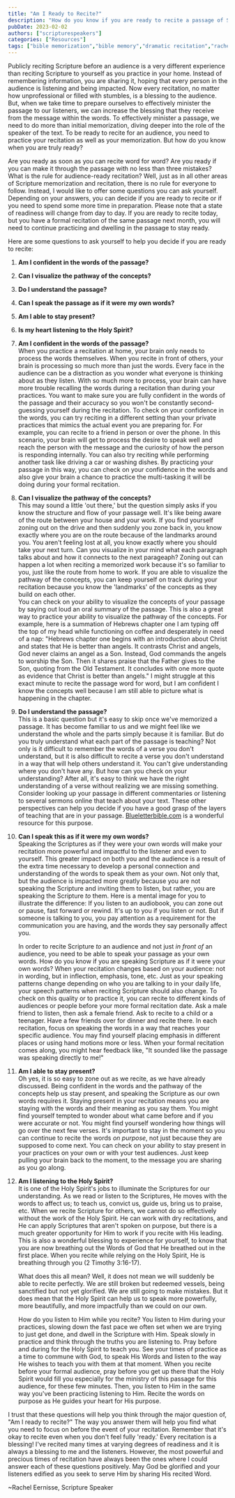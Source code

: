 ```yaml
---
title: "Am I Ready to Recite?"
description: "How do you know if you are ready to recite a passage of Scripture for an audience? This post will walk you through six questions to help you test your readiness"
pubDate: 2023-02-02
authors: ["scripturespeakers"]
categories: ["Resources"]
tags: ["bible memorization","bible memory","dramatic recitation","rachel eernisse","recitation","scripture memorization","Scripture memory","scripture recitation","scripture speakers","speaking scripture"]
---
```


Publicly reciting Scripture before an audience is a very different experience than reciting Scripture to yourself as you practice in your home. Instead of remembering information, you are sharing it, hoping that every person in the audience is listening and being impacted. Now every recitation, no matter how unprofessional or filled with stumbles, is a blessing to the audience. But, when we take time to prepare ourselves to effectively minister the passage to our listeners, we can increase the blessing that they receive from the message within the words. To effectively minister a passage, we need to do more than initial memorization, diving deeper into the role of the speaker of the text. To be ready to recite for an audience, you need to practice your recitation as well as your memorization. But how do you know when you are truly ready?

Are you ready as soon as you can recite word for word? Are you ready if you can make it through the passage with no less than three mistakes? What is the rule for audience-ready recitation? Well, just as in all other areas of Scripture memorization and recitation, there is no rule for everyone to follow. Instead, I would like to offer some questions you can ask yourself. Depending on your answers, you can decide if you are ready to recite or if you need to spend some more time in preparation. Please note that a state of readiness will change from day to day. If you are ready to recite today, but you have a formal recitation of the same passage next month, you will need to continue practicing and dwelling in the passage to stay ready.

Here are some questions to ask yourself to help you decide if you are ready to recite:

1.  **Am I confident in the words of the passage?**
2.  **Can I visualize the pathway of the concepts?**
3.  **Do I understand the passage?**
4.  **Can I speak the passage as if it were** **my own words?**
5.  **Am I able to stay present?**
6.  **Is my heart listening to the Holy Spirit?**

1.  **Am I confident in the words of the passage?**  
    When you practice a recitation at home, your brain only needs to process the words themselves. When you recite in front of others, your brain is processing so much more than just the words. Every face in the audience can be a distraction as you wonder what everyone is thinking about as they listen. With so much more to process, your brain can have more trouble recalling the words during a recitation than during your practices. You want to make sure you are fully confident in the words of the passage and their accuracy so you won't be constantly second-guessing yourself during the recitation. To check on your confidence in the words, you can try reciting in a different setting than your private practices that mimics the actual event you are preparing for. For example, you can recite to a friend in person or over the phone. In this scenario, your brain will get to process the desire to speak well and reach the person with the message and the curiosity of how the person is responding internally. You can also try reciting while performing another task like driving a car or washing dishes. By practicing your passage in this way, you can check on your confidence in the words and also give your brain a chance to practice the multi-tasking it will be doing during your formal recitation.  
    
2.  **Can I visualize the pathway of the concepts?**  
    This may sound a little 'out there,' but the question simply asks if you know the structure and flow of your passage well. It's like being aware of the route between your house and your work. If you find yourself zoning out on the drive and then suddenly you zone back in, you know exactly where you are on the route because of the landmarks around you. You aren't feeling lost at all, you know exactly where you should take your next turn. Can you visualize in your mind what each paragraph talks about and how it connects to the next parageaph? Zoning out can happen a lot when reciting a memorized work because it's so familiar to you, just like the route from home to work. If you are able to visualize the pathway of the concepts, you can keep yourself on track during your recitation because you know the 'landmarks' of the concepts as they build on each other.  
    You can check on your ability to visualize the concepts of your passage by saying out loud an oral summary of the passage. This is also a great way to practice your ability to visualize the pathway of the concepts. For example, here is a summation of Hebrews chapter one I am typing off the top of my head while functioning on coffee and desperately in need of a nap: "Hebrews chapter one begins with an introduction about Christ and states that He is better than angels. It contrasts Christ and angels, God never claims an angel as a Son. Instead, God commands the angels to worship the Son. Then it shares praise that the Father gives to the Son, quoting from the Old Testament. It concludes with one more quote as evidence that Christ is better than angels." I might struggle at this exact minute to recite the passage word for word, but I am confident I know the concepts well because I am still able to picture what is happening in the chapter.  
    
3.  **Do I understand the passage?**  
    This is a basic question but it's easy to skip once we've memorized a passage. It has become familiar to us and we might feel like we understand the whole and the parts simply because it is familiar. But do you truly understand what each part of the passage is teaching? Not only is it difficult to remember the words of a verse you don't understand, but it is also difficult to recite a verse you don't understand in a way that will help others understand it. You can't give understanding where you don't have any. But how can you check on your understanding? After all, it's easy to think we have the right understanding of a verse without realizing we are missing something. Consider looking up your passage in different commentaries or listening to several sermons online that teach about your text. These other perspectives can help you decide if you have a good grasp of the layers of teaching that are in your passage. [Blueletterbible.com](http://blueletterbible.com) is a wonderful resource for this purpose.  
    
4.  **Can I speak this as if it were my own words?**  
    Speaking the Scriptures as if they were your own words will make your recitation more powerful and impactful to the listener and even to yourself. This greater impact on both you and the audience is a result of the extra time necessary to develop a personal connection and understanding of the words to speak them as your own. Not only that, but the audience is impacted more greatly because you are not speaking the Scripture and inviting them to listen, but rather, you are speaking the Scripture _to_ them. Here is a mental image for you to illustrate the difference: If you listen to an audiobook, you can zone out or pause, fast forward or rewind. It's up to you if you listen or not. But if someone is talking to you, you pay attention as a requirement for the communication you are having, and the words they say personally affect you.  
      
    In order to recite Scripture _to_ an audience and not just _in front of_ an audience, you need to be able to speak your passage as your own words. How do you know if you are speaking Scripture as if it were your own words? When your recitation changes based on your audience: not in wording, but in inflection, emphasis, tone, etc. Just as your speaking patterns change depending on who you are talking to in your daily life, your speech patterns when reciting Scripture should also change. To check on this quality or to practice it, you can recite to different kinds of audiences or people before your more formal recitation date. Ask a male friend to listen, then ask a female friend. Ask to recite to a child or a teenager. Have a few friends over for dinner and recite there. In each recitation, focus on speaking the words in a way that reaches your specific audience. You may find yourself placing emphasis in different places or using hand motions more or less. When your formal recitation comes along, you might hear feedback like, "It sounded like the passage was speaking directly to me!"  
    
5.  **Am I able to stay present?**  
    Oh yes, it is so easy to zone out as we recite, as we have already discussed. Being confident in the words and the pathway of the concepts help us stay present, and speaking the Scripture as our own words requires it. Staying present in your recitation means you are staying with the words and their meaning as you say them. You might find yourself tempted to wonder about what came before and if you were accurate or not. You might find yourself wondering how things will go over the next few verses. It's important to stay in the moment so you can continue to recite the words _on purpose_, not just because they are supposed to come next. You can check on your ability to stay present in your practices on your own or with your test audiences. Just keep pulling your brain back to the moment, to the message you are sharing as you go along.  
    
6.  **Am I listening to the Holy Spirit?**  
    It is one of the Holy Spirit's jobs to illuminate the Scriptures for our understanding. As we read or listen to the Scriptures, He moves with the words to affect us; to teach us, convict us, guide us, bring us to praise, etc. When we recite Scripture for others, we cannot do so effectively without the work of the Holy Spirit. He can work with dry recitations, and He can apply Scriptures that aren't spoken on purpose, but there is a much greater opportunity for Him to work if you recite with His leading. This is also a wonderful blessing to experience for yourself, to know that you are now breathing out the Words of God that He breathed out in the first place. When you recite while relying on the Holy Spirit, He is breathing through you (2 Timothy 3:16-17).  
      
    What does this all mean? Well, it does not mean we will suddenly be able to recite perfectly. We are still broken but redeemed vessels, being sanctified but not yet glorified. We are still going to make mistakes. But it does mean that the Holy Spirit can help us to speak more powerfully, more beautifully, and more impactfully than we could on our own.  
      
    How do you listen to Him while you recite? You listen to Him during your practices, slowing down the fast pace we often set when we are trying to just get done, and dwell in the Scripture with Him. Speak slowly in practice and think through the truths you are listening to. Pray before and during for the Holy Spirit to teach you. See your times of practice as a time to commune with God, to speak His Words and listen to the way He wishes to teach you with them at that moment. When you recite before your formal audience, pray before you get up there that the Holy Spirit would fill you especially for the ministry of this passage for this audience, for these few minutes. Then, you listen to Him in the same way you've been practicing listening to Him. Recite the words on purpose as He guides your heart for His purpose.

I trust that these questions will help you think through the major question of, "Am I ready to recite?" The way you answer them will help you find what you need to focus on before the event of your recitation. Remember that it's okay to recite even when you don't feel fully 'ready.' Every recitation is a blessing! I've recited many times at varying degrees of readiness and it is always a blessing to me and the listeners. However, the most powerful and precious times of recitation have always been the ones where I could answer each of these questions positively. May God be glorified and your listeners edified as you seek to serve Him by sharing His recited Word.

~Rachel Eernisse, Scripture Speaker